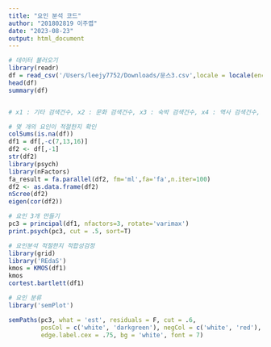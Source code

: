 ```yaml
---
title: "요인 분석 코드"
author: "201802819 이주엽"
date: "2023-08-23"
output: html_document
---
```


```r
# 데이터 불러오기
library(readr)
df = read_csv('/Users/leejy7752/Downloads/문스3.csv',locale = locale(encoding = "CP949"))
head(df)
summary(df)


# x1 : 기타 검색건수, x2 : 문화 검색건수, x3 : 숙박 검색건수, x4 : 역사 검색건수, x5 : 음식 검색건수, x6 : 자연 검색건수, x7 : 체험 검색건수, attr : 관광명소, etx : 기타, res : 식당, cafe : 카페, acc : 숙박, rc1 = 식도락, rc2 = 휴양, rc3 = 만족도

```

```r
# 몇 개의 요인이 적절한지 확인
colSums(is.na(df))
df1 = df[,-c(7,13,16)]
df2 <- df[,-1]
str(df2)
library(psych)
library(nFactors)
fa_result = fa.parallel(df2, fm='ml',fa='fa',n.iter=100)
df2 <- as.data.frame(df2)
nScree(df2)
eigen(cor(df2))
```

```r
# 요인 3개 만들기
pc3 = principal(df1, nfactors=3, rotate='varimax')
print.psych(pc3, cut = .5, sort=T)
```

```r
# 요인분석 적절한지 적합성검정
library(grid)
library('REdaS')
kmos = KMOS(df1)
kmos
cortest.bartlett(df1)
```

```r
# 요인 분류
library('semPlot')

semPaths(pc3, what = 'est', residuals = F, cut = .6,
         posCol = c('white', 'darkgreen'), negCol = c('white', 'red'),
         edge.label.cex = .75, bg = 'white', font = 7)
```






